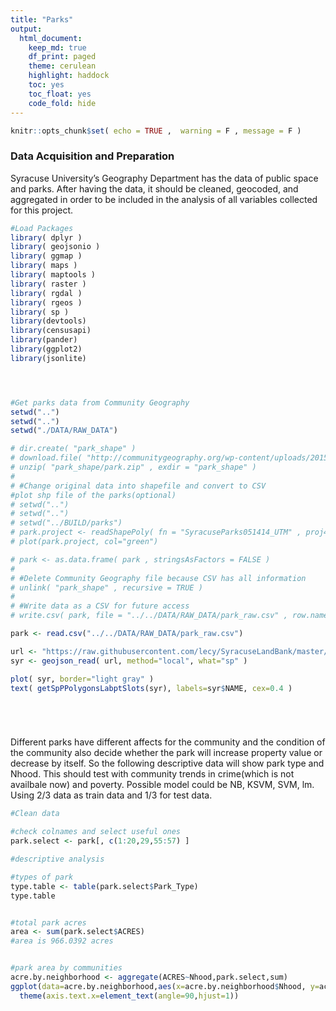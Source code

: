 ```yaml
---
title: "Parks"
output:
  html_document:
    keep_md: true
    df_print: paged
    theme: cerulean
    highlight: haddock
    toc: yes
    toc_float: yes
    code_fold: hide
---
```


```r
knitr::opts_chunk$set( echo = TRUE ,  warning = F , message = F )
```

### Data Acquisition and Preparation

Syracuse University's Geography Department has the data of public space and parks. After having the data, it should be cleaned, geocoded, and aggregated in order to be included in the analysis of all variables collected for this project. 

```r
#Load Packages
library( dplyr )
library( geojsonio )
library( ggmap )
library( maps )
library( maptools )
library( raster )
library( rgdal )
library( rgeos )
library( sp )
library(devtools)
library(censusapi)
library(pander)
library(ggplot2)
library(jsonlite)




#Get parks data from Community Geography
setwd("..")
setwd("..")
setwd("./DATA/RAW_DATA")

# dir.create( "park_shape" )
# download.file( "http://communitygeography.org/wp-content/uploads/2015/09/SyracuseParks051414_UTM.zip" , "park_shape/park.zip" )
# unzip( "park_shape/park.zip" , exdir = "park_shape" )
# 
# #Change original data into shapefile and convert to CSV
#plot shp file of the parks(optional)
# setwd("..")
# setwd("..")
# setwd("../BUILD/parks")
# park.project <- readShapePoly( fn = "SyracuseParks051414_UTM" , proj4string = CRS( "+proj=longlat +datum=WGS84" ) )
# plot(park.project, col="green")

# park <- as.data.frame( park , stringsAsFactors = FALSE )
# 
# #Delete Community Geography file because CSV has all information
# unlink( "park_shape" , recursive = TRUE )
# 
# #Write data as a CSV for future access
# write.csv( park, file = "../../DATA/RAW_DATA/park_raw.csv" , row.names = FALSE )

park <- read.csv("../../DATA/RAW_DATA/park_raw.csv")

url <- "https://raw.githubusercontent.com/lecy/SyracuseLandBank/master/SHAPEFILES/syr_neighborhoods.geojson"
syr <- geojson_read( url, method="local", what="sp" )

plot( syr, border="light gray" )
text( getSpPPolygonsLabptSlots(syr), labels=syr$NAME, cex=0.4 )






```

Different parks have different affects for the community and the condition of the community also decide whether the park will increase property value or decrease by itself. 
So the following descriptive data will show park type and Nhood. This should test with community trends in crime(which is not availbale now) and poverty.
Possible model could be NB, KSVM, SVM, lm. Using 2/3 data as train data and 1/3 for test data.

```r
#Clean data

#check colnames and select useful ones
park.select <- park[, c(1:20,29,55:57) ]

#descriptive analysis

#types of park
type.table <- table(park.select$Park_Type)
type.table


#total park acres
area <- sum(park.select$ACRES)
#area is 966.0392 acres


#park area by communities
acre.by.neighborhood <- aggregate(ACRES~Nhood,park.select,sum)
ggplot(data=acre.by.neighborhood,aes(x=acre.by.neighborhood$Nhood, y=acre.by.neighborhood$ACRES))+geom_bar(colour = "blue",stat = "identity")+
  theme(axis.text.x=element_text(angle=90,hjust=1))





```









